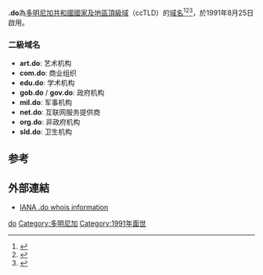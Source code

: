 '''.do'''為[[多明尼加共和國|多明尼加共和國]][[國家及地區頂級域|國家及地區頂級域]]（ccTLD）的[[域名|域名]]<ref>{{Cite book|title=常用电脑词语速查手册|last=何弘主编|first=|publisher=西安：西安出版社|date=2000-07|isbn=7-80594-644-2|location=|pages=201-202}}</ref><ref>{{Cite book|title=英德汉广播电视技术词典|last=（德）赫伯特·蒂尔曼（Herbert Tillmann）编；梁瑛等译|first=|publisher=北京：中国广播电视出版社|year=2002|isbn=7-5043-3793-5|location=|pages=440-442}}</ref><ref>{{Cite book|title=大学计算机基础|last=刘丕娥主编|first=|publisher=哈尔滨：哈尔滨工业大学出版社|year=2010|isbn=978-7-5603-3056-3|location=|pages=342-345}}</ref>，於1991年8月25日啟用。
=== 二級域名===
* '''art.do''':  艺术机构
* '''com.do''':  商业组织
* '''edu.do''':  学术机构
* '''gob.do''' / '''gov.do''':  政府机构
* '''mil.do''':  军事机构
* '''net.do''':  互联网服务提供商
* '''org.do''':  非政府机构
* '''sld.do''':  卫生机构
== 参考 ==
{{reflist}}
== 外部連結 ==
* [http://www.iana.org/root-whois/do.htm IANA .do whois information]{{Wayback|url=http://www.iana.org/root-whois/do.htm |date=20071030071238 }}

{{网络小作品}}
{{CcTLD}}

[[Category:國家及地區頂級域|do]]
[[Category:多明尼加|Category:多明尼加]]
[[Category:1991年面世|Category:1991年面世]]